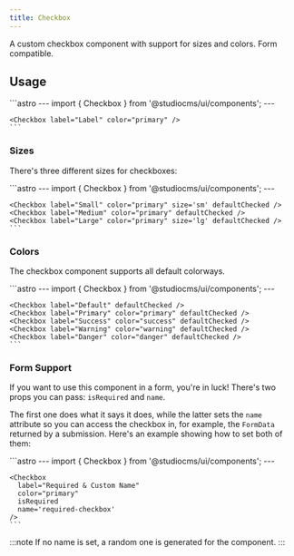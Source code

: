 ```yaml
---
title: Checkbox
---
```



A custom checkbox component with support for sizes and colors. Form compatible.

## Usage

<Tabs>
  <TabItem label="Preview">
    <PreviewCard>
      <Checkbox label="Label" color="primary" />
    </PreviewCard>
  </TabItem>
  <TabItem label="Code">
    ```astro
    ---
    import { Checkbox } from '@studiocms/ui/components';
    ---

    <Checkbox label="Label" color="primary" />
    ```
  </TabItem>
</Tabs>

### Sizes

There's three different sizes for checkboxes:

<Tabs>
  <TabItem label="Preview">
    <PreviewCard>
      <Row>
        <Checkbox label="Small" color="primary" size='sm' defaultChecked />
        <Checkbox label="Medium" color="primary" defaultChecked />
        <Checkbox label="Large" color="primary" size='lg' defaultChecked />
      </Row>
    </PreviewCard>
  </TabItem>
  <TabItem label="Code">
    ```astro
    ---
    import { Checkbox } from '@studiocms/ui/components';
    ---

    <Checkbox label="Small" color="primary" size='sm' defaultChecked />
    <Checkbox label="Medium" color="primary" defaultChecked />
    <Checkbox label="Large" color="primary" size='lg' defaultChecked />
    ```
  </TabItem>
</Tabs>

### Colors

The checkbox component supports all default colorways.

<Tabs>
  <TabItem label="Preview">
    <PreviewCard>
      <Row>
        <Checkbox label="Default" defaultChecked />
        <Checkbox label="Primary" color="primary" defaultChecked />
        <Checkbox label="Success" color="success" defaultChecked />
        <Checkbox label="Warning" color="warning" defaultChecked />
        <Checkbox label="Danger" color="danger" defaultChecked />
      </Row>
    </PreviewCard>
  </TabItem>
  <TabItem label="Code">
    ```astro
    ---
    import { Checkbox } from '@studiocms/ui/components';
    ---

    <Checkbox label="Default" defaultChecked />
    <Checkbox label="Primary" color="primary" defaultChecked />
    <Checkbox label="Success" color="success" defaultChecked />
    <Checkbox label="Warning" color="warning" defaultChecked />
    <Checkbox label="Danger" color="danger" defaultChecked />
    ```
  </TabItem>
</Tabs>

### Form Support

If you want to use this component in a form, you're in luck! There's two props you can pass: `isRequired` and `name`.

The first one does what it says it does, while the latter sets the `name` attribute so you can access the checkbox in, for example,
the `FormData` returned by a submission. Here's an example showing how to set both of them:

<Tabs>
  <TabItem label="Preview">
    <PreviewCard>
      <Checkbox label="Required & Custom Name" color="primary" isRequired name='required-checkbox' />
    </PreviewCard>
  </TabItem>
  <TabItem label="Code">
    ```astro
    ---
    import { Checkbox } from '@studiocms/ui/components';
    ---

    <Checkbox 
      label="Required & Custom Name"
      color="primary"
      isRequired
      name='required-checkbox'
    />
    ```
  </TabItem>
</Tabs>

:::note
If no name is set, a random one is generated for the component.
:::
